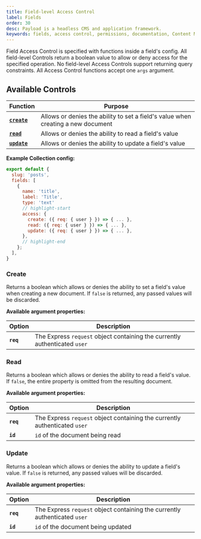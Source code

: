 ```yaml
---
title: Field-level Access Control
label: Fields
order: 30
desc: Payload is a headless CMS and application framework.
keywords: fields, access control, permissions, documentation, Content Management System, cms, headless, javascript, node, react, express
---
```


Field Access Control is specified with functions inside a field's config. All field-level Controls return a boolean value to allow or deny access for the specified operation. No field-level Access Controls support returning query constraints. All Access Control functions accept one `args` argument.

## Available Controls

| Function                 | Purpose |
| ------------------------ | ------- |
| **[`create`](#create)**  | Allows or denies the ability to set a field's value when creating a new document |
| **[`read`](#read)**      | Allows or denies the ability to read a field's value |
| **[`update`](#update)**  | Allows or denies the ability to update a field's value |

**Example Collection config:**
```js
export default {
  slug: 'posts',
  fields: [
    {
      name: 'title',
      label: 'Title',
      type: 'text'
      // highlight-start
      access: {
        create: ({ req: { user } }) => { ... },
        read: ({ req: { user } }) => { ... },
        update: ({ req: { user } }) => { ... },
      },
      // highlight-end
    };
  ],
}
```

### Create

Returns a boolean which allows or denies the ability to set a field's value when creating a new document. If `false` is returned, any passed values will be discarded.

**Available argument properties:**

| Option    | Description |
| --------- | ----------- |
| **`req`** | The Express `request` object containing the currently authenticated `user` |

### Read

Returns a boolean which allows or denies the ability to read a field's value. If `false`, the entire property is omitted from the resulting document.

**Available argument properties:**

| Option    | Description |
| --------- | ----------- |
| **`req`** | The Express `request` object containing the currently authenticated `user` |
| **`id`**  | `id` of the document being read |

### Update

Returns a boolean which allows or denies the ability to update a field's value. If `false` is returned, any passed values will be discarded.

**Available argument properties:**

| Option    | Description |
| --------- | ----------- |
| **`req`** | The Express `request` object containing the currently authenticated `user` |
| **`id`**  | `id` of the document being updated |
